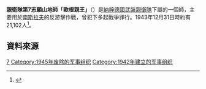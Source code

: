{{noteTA
|G1=Military
|G2=地名
}}
{{Infobox military unit
|unit_name=第7「歐根親王」志願山地師<br><small>7. SS-Freiwilligen-Gebirgs-Division "Prinz Eugen"</small>
| image=7th SS Division Logo.svg
| image_size = 100
|caption=師標誌如尼字母奧達爾
|dates=1942–45
|country={{flag|Nazi Germany}}
|branch=[[File:Flag_Schutzstaffel.svg|23px]] [[武裝親衛隊|武裝親衛隊]]
|type=[[山地獵兵|山地獵兵]]
|role=反游擊
|size=[[師_(軍事)|師]]
|command_structure=
|nickname=歐根親王
|motto=「歐根親王，向前行！」
|equipment=
|equipment_label=
|battles=[[第二次世界大戰|第二次世界大戰]]
|notable_commanders=[[阿尔特尔·菲勒普斯|阿尔特尔·菲勒普斯]]<br>[[卡尔·瑞奇崔特·冯·奥博堪普|卡尔·瑞奇崔特·冯·奥博堪普]]<br>[[奥古斯特·施密特胡伯|奥古斯特·施密特胡伯]]<br>[[奥托·库姆|奥托·库姆]]
|identification_symbol=
|identification_symbol_label=
}}
'''親衛隊第7志願山地師「歐根親王」'''（{{lang-de|7. SS-Freiwilligen-Gebirgs-Division „Prinz Eugen“}}）是[[納粹德國|納粹德國]][[武裝親衛隊|武裝親衛隊]]下屬的一個師，主要用於[[南斯拉夫|南斯拉夫]]的反游擊作戰，曾犯下多起戰爭罪行。1943年12月31日時約有21,102人<ref name="le7">{{de}}{{Cite web
 | title = SS-Freiwilligen-Gebirgs-Division "Prinz Eugen"
 | url = http://www.lexikon-der-wehrmacht.de/Gliederungen/GebirgsdivisionenSS/7GebDSS.htm
 | website = lexikon-der-wehrmacht.de
 | accessdate = 2016-06-23
 | archiveurl = https://web.archive.org/web/20160409130349/http://www.lexikon-der-wehrmacht.de/Gliederungen/GebirgsdivisionenSS/7GebDSS.htm
 | archivedate = 2016-04-09
 | deadurl = yes
 }}</ref>。
==資料來源==
{{reflist}}
{{武裝親衛隊師}}

[[Category:武裝親衛隊的師級單位|7]]
[[Category:1945年废除的军事组织|Category:1945年废除的军事组织]]
[[Category:1942年建立的军事组织|Category:1942年建立的军事组织]]